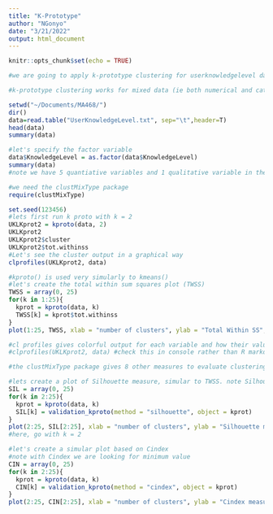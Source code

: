 ```yaml
---
title: "K-Prototype"
author: "NGonyo"
date: "3/21/2022"
output: html_document
---
```


```r
knitr::opts_chunk$set(echo = TRUE)
```

```r
#we are going to apply k-prototype clustering for userknowledgelevel dataset. Note the dataset has one qualitative variable coded as numeric (knowledgelevel given as 1,2,3,4 representing very low, low, medium, high)

#k-prototype clustering works for mixed data (ie both numerical and categorical variables) k-prototype works very simularly to kmeans clustering, where here numerical variables are handled like k means (mean as prototype) and categorical variables are handled with mode as the prototype. simple matching coefficient used for simularity measure. 

setwd("~/Documents/MA468/")
dir()
data=read.table("UserKnowledgeLevel.txt", sep="\t",header=T)
head(data)
summary(data)

#let's specify the factor variable
data$KnowledgeLevel = as.factor(data$KnowledgeLevel)
summary(data)
#note we have 5 quantiative variables and 1 qualitative variable in the dataset

#we need the clustMixType package
require(clustMixType)

set.seed(123456)
#lets first run k proto with k = 2
UKLKprot2 = kproto(data, 2)
UKLKprot2
UKLKprot2$cluster
UKLKprot2$tot.withinss
#Let's see the cluster output in a graphical way
clprofiles(UKLKprot2, data)

#kproto() is used very simularly to kmeans()
#let's create the total within sum squares plot (TWSS)
TWSS = array(0, 25)
for(k in 1:25){
  kprot = kproto(data, k)
  TWSS[k] = kprot$tot.withinss
}
plot(1:25, TWSS, xlab = "number of clusters", ylab = "Total Within SS", pch = 6, type = "b", col = "purple")

#cl profiles gives colorful output for each variable and how their values belond to each cluster
#clprofiles(UKLKprot2, data) #check this in console rather than R markdown as it will take longer

#the clustMixType package gives 8 other measures to evaluate clustering. Each of those measures evaluates clustering in different way. Therefore for some we will need to pick optimal number of clusters based on a minimum value of the measure (like TWSS)

#lets create a plot of Silhouette measure, simular to TWSS. note Silhouette only works for k>1
SIL = array(0, 25)
for(k in 2:25){
  kprot = kproto(data, k)
  SIL[k] = validation_kproto(method = "silhouette", object = kprot)
}
plot(2:25, SIL[2:25], xlab = "number of clusters", ylab = "Silhouette measure for clustering", pch = 6, type = "b", col = "purple")
#here, go with k = 2

#let's create a simular plot based on Cindex
#note with Cindex we are looking for minimum value
CIN = array(0, 25)
for(k in 2:25){
  kprot = kproto(data, k)
  CIN[k] = validation_kproto(method = "cindex", object = kprot)
}
plot(2:25, CIN[2:25], xlab = "number of clusters", ylab = "Cindex measure for clustering", pch = 6, type = "b", col = "purple")

```
